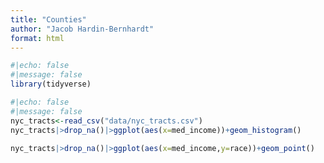 ```yaml
---
title: "Counties"
author: "Jacob Hardin-Bernhardt"
format: html
---
```


```r
#|echo: false
#|message: false
library(tidyverse)
```


```r
#|echo: false
#|message: false
nyc_tracts<-read_csv("data/nyc_tracts.csv")
nyc_tracts|>drop_na()|>ggplot(aes(x=med_income))+geom_histogram()

nyc_tracts|>drop_na()|>ggplot(aes(x=med_income,y=race))+geom_point()

```
